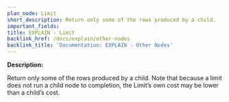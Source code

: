 ```yaml
---
plan_node: Limit
short_description: Return only some of the rows produced by a child.
important_fields:
title: EXPLAIN - Limit
backlink_href: /docs/explain/other-nodes
backlink_title: 'Documentation: EXPLAIN - Other Nodes'
---
```


**Description:**

Return only some of the rows produced by a child. Note that because a limit does not run a child node to completion, the Limit’s own cost may be lower than a child’s cost.
